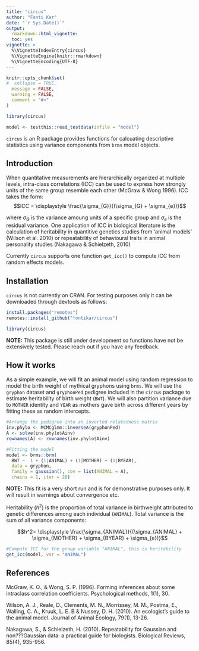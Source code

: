 ```yaml
---
title: "circus"
author: "Fonti Kar"
date: "`r Sys.Date()`"
output:
  rmarkdown::html_vignette:
  toc: yes
vignette: >
  %\VignetteIndexEntry{circus}
  %\VignetteEngine{knitr::rmarkdown}
  %\VignetteEncoding{UTF-8}
---
```


```r
knitr::opts_chunk$set(
#  collapse = TRUE,
  message = FALSE,
  warning = FALSE,
  comment = "#>"
)

library(circus)

model <- testthis::read_testdata(infile = "model")
```

`circus` is an R package provides functions for calcuating descriptive statistics using variance components from `brms` model objects. 

## Introduction

When quantitative measurements are hierarchically organized at multiple levels, intra-class correlations (ICC) can be used to express how strongly units of the same group resemble each other (McGraw & Wong 1996). ICC takes the form: $$ICC = \displaystyle \frac{\sigma_{G}}{(\sigma_{G} + \sigma_{e})}$$

where $\sigma_{G}$ is the variance amoung units of a specific group and $\sigma_{e}$ is the residual variance. One application of ICC in biological literature is the calculation of heritability in quantitive genetics studies from 'animal models' (Wilson et al. 2010) or repeatability of behavioural traits in animal personality studies (Nakagawa & Schielzeth, 2010)

Currently `circus` supports one function `get_icc()` to compute ICC from random effects models. 

## Installation

`circus` is not currently on CRAN. For testing purposes only it can be downloaded through devtools as follows:

```r
install.packages("remotes")
remotes::install_github("fontikar/circus")

library(circus)
```

**NOTE:** This package is still under development so functions have not be extensively tested. Please reach out if you have any feedback.

## How it works

As a simple example, we will fit an animal model using random regression to model the birth weight  of mythical gryphons using `brms`. We will use the `gryphon` dataset and `gryphonPed` pedigree included in the `circus` package to estimate heritability of birth weight (`BWT`). We will also partition variance due to `MOTHER` identity and `YEAR` as mothers gave birth across different years by fitting these as random intercepts. 

```r
#Arrange the pedigree into an inverted relatedness matrix
inv.phylo <- MCMCglmm::inverseA(gryphonPed)
A <- solve(inv.phylo$Ainv)
rownames(A) <- rownames(inv.phylo$Ainv)

#Fitting the model
model <- brms::brm(
  BWT ~  1 + (1|ANIMAL) + (1|MOTHER) + (1|BYEAR), 
  data = gryphon,
  family = gaussian(), cov = list(ANIMAL = A),
  chains = 1, iter = 20)
```

**NOTE:** This fit is a very short run and is for demonstrative purposes only. It will result in warnings about convergence etc. 

Heritability ($h^2$) is the proportion of total variance in birthweight attributed to genetic differences among each individual (`ANIMAL`). Total variance is the sum of all variance components:

$$h^2= \displaystyle \frac{\sigma_{ANIMAL}}{(\sigma_{ANIMAL} + \sigma_{MOTHER} + \sigma_{BYEAR} + \sigma_{e})}$$


```r
#Compute ICC for the group variable "ANIMAL", this is heritability
get_icc(model, var = "ANIMAL")
```

## References

McGraw, K. O., & Wong, S. P. (1996). Forming inferences about some intraclass correlation coefficients. Psychological methods, 1(1), 30.

Wilson, A. J., Reale, D., Clements, M. N., Morrissey, M. M., Postma, E., Walling, C. A., Kruuk, L. E. B & Nussey, D. H. (2010). An ecologist's guide to the animal model. Journal of Animal Ecology, 79(1), 13-26.

Nakagawa, S., & Schielzeth, H. (2010). Repeatability for Gaussian and non???Gaussian data: a practical guide for biologists. Biological Reviews, 85(4), 935-956.
